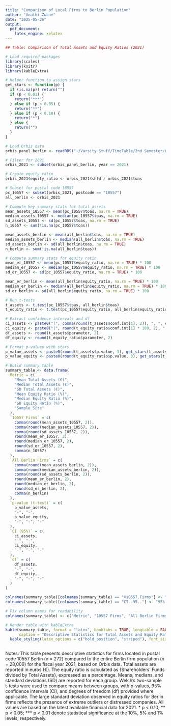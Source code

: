 ---
title: "Comparison of Local Firms to Berlin Population"
author: "Unathi Zwane"
date: "2025-05-26"
output: 
  pdf_document:
    latex_engine: xelatex
---
```{r step5-full-summary, echo=FALSE, message=FALSE, warning=FALSE}

## Table: Comparison of Total Assets and Equity Ratios (2021)

# Load required packages
library(scales)
library(knitr)
library(kableExtra)

# Helper function to assign stars
get_stars <- function(p) {
  if (is.na(p)) return("")
  if (p < 0.01) {
    return("***")
  } else if (p < 0.05) {
    return("**")
  } else if (p < 0.10) {
    return("*")
  } else {
    return("")
  }
}

# Load Orbis data
orbis_panel_berlin <- readRDS("~/Varsity Stuff/TimeTable/2nd Semester/Corporate Transparency/ASSIGNMENT 1/rct25/data/generated/orbis_panel_berlin.rds")

# Filter for 2021
orbis_2021 <- subset(orbis_panel_berlin, year == 2021)

# Create equity ratio
orbis_2021$equity_ratio <- orbis_2021$shfd / orbis_2021$toas

# Subset for postal code 10557
pc_10557 <- subset(orbis_2021, postcode == "10557")
all_berlin <- orbis_2021

# Compute key summary stats for total assets
mean_assets_10557 <- mean(pc_10557$toas, na.rm = TRUE)
median_assets_10557 <- median(pc_10557$toas, na.rm = TRUE)
sd_assets_10557 <- sd(pc_10557$toas, na.rm = TRUE)
n_10557 <- sum(!is.na(pc_10557$toas))

mean_assets_berlin <- mean(all_berlin$toas, na.rm = TRUE)
median_assets_berlin <- median(all_berlin$toas, na.rm = TRUE)
sd_assets_berlin <- sd(all_berlin$toas, na.rm = TRUE)
n_berlin <- sum(!is.na(all_berlin$toas))

# Compute summary stats for equity ratio
mean_er_10557 <- mean(pc_10557$equity_ratio, na.rm = TRUE) * 100
median_er_10557 <- median(pc_10557$equity_ratio, na.rm = TRUE) * 100
sd_er_10557 <- sd(pc_10557$equity_ratio, na.rm = TRUE) * 100

mean_er_berlin <- mean(all_berlin$equity_ratio, na.rm = TRUE) * 100
median_er_berlin <- median(all_berlin$equity_ratio, na.rm = TRUE) * 100
sd_er_berlin <- sd(all_berlin$equity_ratio, na.rm = TRUE) * 100

# Run t-tests
t_assets <- t.test(pc_10557$toas, all_berlin$toas)
t_equity_ratio <- t.test(pc_10557$equity_ratio, all_berlin$equity_ratio)

# Extract confidence intervals and df
ci_assets <- paste0("(", comma(round(t_assets$conf.int[1], 2)), ", ", comma(round(t_assets$conf.int[2], 2)), ")")
ci_equity <- paste0("(", round(t_equity_ratio$conf.int[1] * 100, 2), ", ", round(t_equity_ratio$conf.int[2] * 100, 2), ")")
df_assets <- round(t_assets$parameter, 2)
df_equity <- round(t_equity_ratio$parameter, 2)

# Format p-values with stars
p_value_assets <- paste0(round(t_assets$p.value, 3), get_stars(t_assets$p.value))
p_value_equity <- paste0(round(t_equity_ratio$p.value, 3), get_stars(t_equity_ratio$p.value))

# Build summary table
summary_table <- data.frame(
  Metric = c(
    "Mean Total Assets (€)",
    "Median Total Assets (€)",
    "SD Total Assets (€)",
    "Mean Equity Ratio (%)",
    "Median Equity Ratio (%)",
    "SD Equity Ratio (%)",
    "Sample Size"
  ),
  `10557 Firms` = c(
    comma(round(mean_assets_10557, 2)),
    comma(round(median_assets_10557, 2)),
    comma(round(sd_assets_10557, 2)),
    round(mean_er_10557, 2),
    round(median_er_10557, 2),
    round(sd_er_10557, 2),
    comma(n_10557)
  ),
  `All Berlin Firms` = c(
    comma(round(mean_assets_berlin, 2)),
    comma(round(median_assets_berlin, 2)),
    comma(round(sd_assets_berlin, 2)),
    round(mean_er_berlin, 2),
    round(median_er_berlin, 2),
    round(sd_er_berlin, 2),
    comma(n_berlin)
  ),
  `p-value (t-test)` = c(
    p_value_assets,
    "-", "-",
    p_value_equity,
    "-", "-", "-"
  ),
  `CI (95%)` = c(
    ci_assets,
    "-", "-",
    ci_equity,
    "-", "-", "-"
  ),
  `df` = c(
    df_assets,
    "-", "-",
    df_equity,
    "-", "-", "-"
  )
)

colnames(summary_table)[colnames(summary_table) == "X10557.Firms"] <- "10557.Firms"
colnames(summary_table)[colnames(summary_table) == "CI..95.."] <- "95%.CI"

# Fix column names for readability
colnames(summary_table) <- c("Metric", "10557 Firms", "All Berlin Firms", "p-value (t-test)", "95% CI", "df")

# Render table with kableExtra
kable(summary_table, format = "latex", booktabs = TRUE, longtable = FALSE, align = "lccccc",
      caption = "Descriptive Statistics for Total Assets and Equity Ratios (2021): 10557 Firms vs. All Berlin Firms") %>%
  kable_styling(latex_options = c("hold_position", "striped"), font_size = 9)



```
Notes: This table presents descriptive statistics for firms located in postal code 10557 Berlin (n = 272) compared to the entire Berlin firm population (n = 28,009) for the fiscal year 2021, based on Orbis data. Total assets are reported in euros (€). The equity ratio is calculated as {Shareholders' Funds divided by Total Assets}, expressed as a percentage. Means, medians, and standard deviations (SD) are reported for each group. Welch’s two-sample t-tests were used to compare means between groups, with p-values, 95% confidence intervals (CI), and degrees of freedom (df) provided where applicable. The large standard deviation observed in equity ratios for Berlin firms reflects the presence of extreme outliers or distressed companies. All values are based on the latest available financial data for 2021.
* p < 0.10; ** p < 0.05; *** p < 0.01 denote statistical significance at the 10%, 5% and 1% levels, respectively. 





